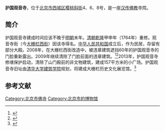 {{Coord|39.894285|116.390755|type:landmark_region:CN-11_source:GoogleMaps|display=title}}
{{文物保护单位
| 省名 = 北京市
| 市/县名 = 北京市宣武区
| 图片 = 
| 名称 = 护国观音寺
| 编号 = 3-4
| 分类 = 古建筑
| 所在 = 樱桃斜街4、6、8号
| 时代 = 明
| 登录 =2009年7月23日
}}

'''护国观音寺'''，位于[[北京市|北京市]][[西城区|西城区]][[樱桃斜街|樱桃斜街]]4、6、8号，是一座[[汉传佛教|汉传佛教]]寺院。

==简介==
护国观音寺建成时间应该不晚于[[明朝|明朝]]末年。[[清朝|清朝]][[乾隆|乾隆]]甲申年（1764年）重修。观音寺街（今[[大栅栏西街|大栅栏西街]]）因该寺得名。[[中华人民共和国|中华人民共和国]]成立后，作为民居，存留有部分大殿。2008年，在大栅栏西街改造中，被违章建筑遮挡60年的护国观音寺的门脸重新露出。2009年继续清除了门脸前面的违章建筑。<ref>{{Cite web |url=http://news.sina.com.cn/c/2008-04-11/130713722567s.shtml |title=护国观音寺门脸重现，新浪，2008-04-11 |access-date=2014-09-30 |archive-date=2019-08-12 |archive-url=https://web.archive.org/web/20190812152043/http://news.sina.com.cn/c/2008-04-11/130713722567s.shtml |dead-url=no }}</ref><ref>{{Cite web |url=http://www.fjnet.com/shxx/shxxnr/200912/t20091230_144960.htm |title=北京护国观音寺预计明年年初将整体“露脸”，佛教在线，2009-12-30 |access-date=2014-09-30 |archive-date=2019-08-20 |archive-url=https://web.archive.org/web/20190820091521/http://www.fjnet.com/shxx/shxxnr/200912/t20091230_144960.htm |dead-url=no }}</ref>2013年，护国观音寺修缮保护启动，清除了山门殿前的非文物建筑，建成157平方米的小广场。护国观音寺旧址由[[清华大学建筑学院|清华大学建筑学院]]规划，将建成大栅栏历史文化展览馆。<ref>{{Cite web |url=http://www.fawan.com.cn/html/2013-03/26/content_419286.htm |title=观音寺山门殿终“露脸”，法制晚报，2013-03-26 |access-date=2014-09-30 |archive-date=2014-10-06 |archive-url=https://web.archive.org/web/20141006153429/http://www.fawan.com.cn/html/2013-03/26/content_419286.htm |dead-url=yes }}</ref>

==参考文献==
{{reflist}}

[[Category:北京市佛寺|Category:北京市佛寺]]
[[Category:北京市的博物馆|Category:北京市的博物馆]]